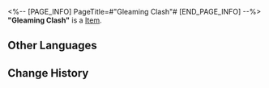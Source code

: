 <%-- [PAGE_INFO]
PageTitle=#"Gleaming Clash"#
[END_PAGE_INFO] --%>
{{Item Infobox
|title       = "Gleaming Clash"
|id          = 210216
|image       = Item Gleaming Clash.png
|type        = 
|invCategory = Valuables
|rarity      = 3
|effect      =
A record that can be played on the Express' phonograph. It might be a chance acquisition or a gift from someone else. All sorts of memories surge up when the music plays &mdash; the smiles, encounters, touches, and the excitement of battle. Maybe that is why people still collect records even as society rapidly advances.
The current record contains the track "Gleaming Clash."
|description =

''Gallant as a hero goes the young man, born with courage enough for ten thousand.''
}}
'''"Gleaming Clash"''' is a [[Item]].

==Other Languages==
{{Other Languages
|en   = "Gleaming Clash"
|zhs  = 《弹铗飞光现龙影》
|zht  = 〈彈鋏飛光現龍影〉
|ja   = 『弾剣、飛光、龍影』
|ko   = ≪검광에 비친 용 그림자≫
|es   = Choque fulgurante
|fr   = « Gleaming Clash »
|ru   = Gleaming Clash
|th   = Gleaming Clash
|vi   = Phi Quang Hiện Long Ảnh
|de   = „Schillernder Kampf“
|id   = "Gleaming Clash"
|pt   = "Gleaming Clash"
}}

==Change History==
{{Change History|2.0}}